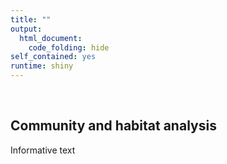 ```yaml
---
title: ""
output: 
  html_document:
    code_folding: hide
self_contained: yes
runtime: shiny
---
```


<br>

## Community and habitat analysis

Informative text
